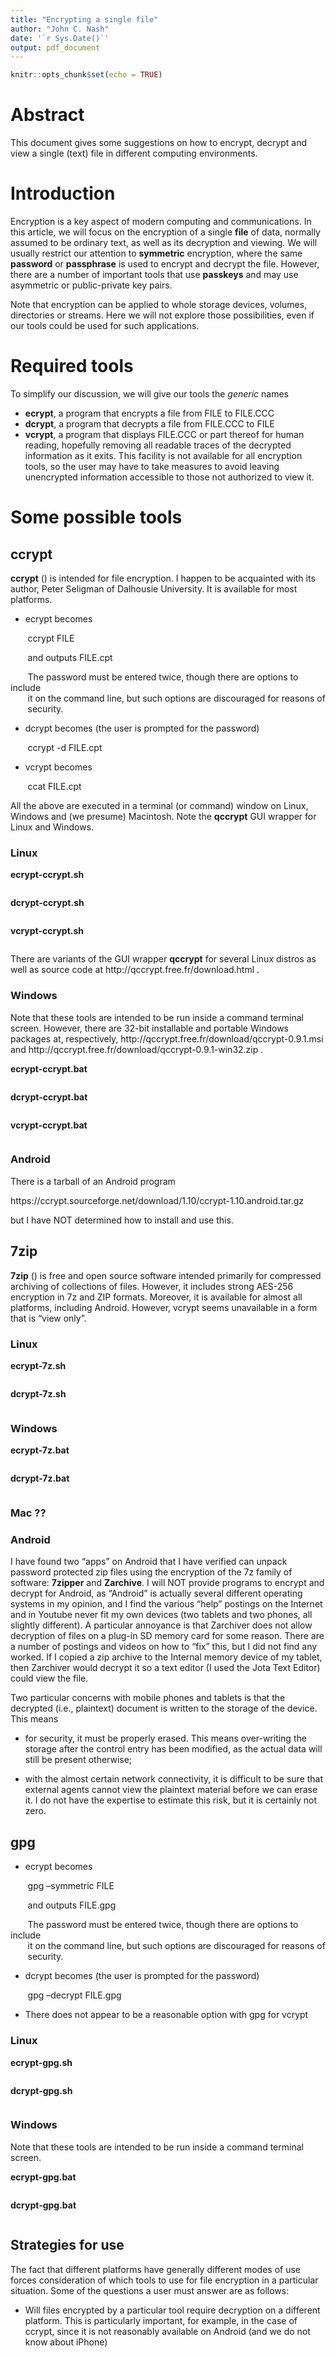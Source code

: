 ```yaml
---
title: "Encrypting a single file"
author: "John C. Nash"
date: '`r Sys.Date()`'
output: pdf_document
---
```


```r
knitr::opts_chunk$set(echo = TRUE)
```

# Abstract

This document gives some suggestions on how to encrypt, decrypt and view a single
(text) file in different computing environments.

# Introduction

Encryption is a key aspect of modern computing and communications. In this article,
we will focus on the encryption of a single **file** of data, normally assumed
to be ordinary text, as well as its decryption and viewing. We will usually 
restrict our attention to **symmetric** encryption, where the same **password**
or **passphrase** is used to encrypt and decrypt the file. However, there are
a number of important tools that use **passkeys** and may use asymmetric or
public-private key pairs.

Note that encryption can be applied to whole storage devices, volumes, directories
or streams. Here we will not explore those possibilities, even if our tools could
be used for such applications.

# Required tools

To simplify our discussion, we will give our tools the *generic* names

- **ecrypt**, a program that encrypts a file from FILE to FILE.CCC
- **dcrypt**, a program that decrypts a file from FILE.CCC to FILE
- **vcrypt**, a program that displays FILE.CCC or part thereof for human reading,
  hopefully removing all readable traces of the decrypted information as it exits.
  This facility is not available for all encryption tools, so the user may have
  to take measures to avoid leaving unencrypted information accessible to those
  not authorized to view it.
  
# Some possible tools

## ccrypt

**ccrypt** (\url{http://ccrypt.sourceforge.net/}) is intended for file encryption.
I happen to be acquainted with its author, Peter Seligman of Dalhousie University.
It is available for most platforms. 

 - ecrypt becomes
 
&nbsp;&nbsp;&nbsp;&nbsp;&nbsp;&nbsp; ccrypt FILE
 
&nbsp;&nbsp;&nbsp;&nbsp;&nbsp;&nbsp; and outputs FILE.cpt
 
&nbsp;&nbsp;&nbsp;&nbsp;&nbsp;&nbsp; The password must be entered twice, though there are options to include\
&nbsp;&nbsp;&nbsp;&nbsp;&nbsp;&nbsp; it on the command line, but such options are discouraged for reasons of\
&nbsp;&nbsp;&nbsp;&nbsp;&nbsp;&nbsp; security.
 
 - dcrypt becomes (the user is prompted for the password)
         
&nbsp;&nbsp;&nbsp;&nbsp;&nbsp;&nbsp; ccrypt -d FILE.cpt
      
 - vcrypt becomes
 
 &nbsp;&nbsp;&nbsp;&nbsp;&nbsp;&nbsp; ccat FILE.cpt

All the above are executed in a terminal (or command) window on Linux, Windows
and (we presume) Macintosh. Note the **qccrypt** GUI wrapper for Linux and
Windows.

### Linux


**ecrypt-ccrypt.sh**


```r
```

**dcrypt-ccrypt.sh**


```r
```

**vcrypt-ccrypt.sh**


```r
```

There are variants of the GUI wrapper **qccrypt** for several Linux distros as
well as source code at http://qccrypt.free.fr/download.html .

### Windows

Note that these tools are intended to be run inside a command terminal screen.
However, there are 32-bit installable and portable Windows packages at, respectively,
http://qccrypt.free.fr/download/qccrypt-0.9.1.msi and 
http://qccrypt.free.fr/download/qccrypt-0.9.1-win32.zip .

**ecrypt-ccrypt.bat**

```r
```

**dcrypt-ccrypt.bat**


```r
```

**vcrypt-ccrypt.bat**


```r
```

### Android

There is a tarball of an Android program 

https://ccrypt.sourceforge.net/download/1.10/ccrypt-1.10.android.tar.gz

but I have NOT determined how to install and use this.

## 7zip

**7zip** (\url{https://7-zip.org/}) is free and open source software intended 
primarily for compressed archiving of collections of files. However, it includes
strong AES-256 encryption in 7z and ZIP formats. Moreover, it is available for
almost all platforms, including Android. However, vcrypt seems unavailable in a 
form that is "view only".

### Linux

**ecrypt-7z.sh**


```r
```

**dcrypt-7z.sh**


```r
```

### Windows


**ecrypt-7z.bat**


```r
```

**dcrypt-7z.bat**

```r
```

### Mac ??

### Android

I have found two "apps" on Android that I have verified can unpack password 
protected zip files using the encryption of the 7z family of software:
**7zipper** and **Zarchive**. I will NOT provide 
programs to encrypt and decrypt for Android, as "Android" is actually several
different operating systems in my opinion, and I find the various "help" postings
on the Internet and in Youtube never fit my own devices (two tablets and two
phones, all slightly different). A particular annoyance is that Zarchiver does
not allow decryption of files on a plug-in SD memory card for some reason. There
are a number of postings and videos on how to "fix" this, but I did not find
any worked. If I copied a zip archive to the Internal memory device of my tablet,
then Zarchiver would decrypt it so a text editor (I used the Jota Text Editor)
could view the file.

Two particular concerns with mobile phones and tablets is that the decrypted
(i.e., plaintext) document is written to the storage of the device. This means

- for security, it must be properly erased. This means over-writing the 
storage after the control entry has been modified, as the actual data will 
still be present otherwise;

- with the almost certain network connectivity, it is difficult to be sure that
external agents cannot view the plaintext material before we can erase it. I
do not have the expertise to estimate this risk, but it is certainly not
zero.



## gpg

 - ecrypt becomes
 
&nbsp;&nbsp;&nbsp;&nbsp;&nbsp;&nbsp; gpg --symmetric FILE
 
&nbsp;&nbsp;&nbsp;&nbsp;&nbsp;&nbsp; and outputs FILE.gpg
 
&nbsp;&nbsp;&nbsp;&nbsp;&nbsp;&nbsp; The password must be entered twice, though there are options to include\
&nbsp;&nbsp;&nbsp;&nbsp;&nbsp;&nbsp; it on the command line, but such options are discouraged for reasons of\
&nbsp;&nbsp;&nbsp;&nbsp;&nbsp;&nbsp; security.
 
 - dcrypt becomes (the user is prompted for the password)
         
&nbsp;&nbsp;&nbsp;&nbsp;&nbsp;&nbsp; gpg --decrypt FILE.gpg
      
 - There does not appear to be a reasonable option with gpg for vcrypt 
 


### Linux


**ecrypt-gpg.sh**


```r
```

**dcrypt-gpg.sh**

```r
```

### Windows

Note that these tools are intended to be run inside a command terminal screen.

**ecrypt-gpg.bat**

```r
```

**dcrypt-gpg.bat**


```r
```

## Strategies for use

The fact that different platforms have generally different modes of use forces 
consideration of which tools to use for file encryption in a particular situation.
Some of the questions a user must answer are as follows:

- Will files encrypted by a particular tool require decryption on a different
platform. This is particularly important, for example, in the case of ccrypt,
since it is not reasonably available on Android (and we do not know about
iPhone)